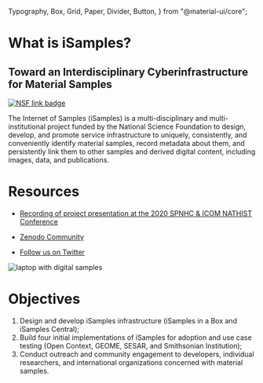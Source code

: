   Typography,
  Box,
  Grid,
  Paper,
  Divider,
  Button,
} from "@material-ui/core";

<WelcomeBanner />

<Box mb={5}>
<Grid container direction="row" spacing={6}  alignItems="bottom">
<Grid item lg={4}>

# What is iSamples?

## Toward an Interdisciplinary Cyberinfrastructure for Material Samples

<a href="https://nsf.gov/awardsearch/showAward?AWD_ID=2004839" target="_blank">
<Image
  src="/shield.svg"
  alt="NSF link badge"
  layout="intrinsic"
  height={20}
  width={92}
/>
</a>
<Typography variant="body1" color="textPrimary">

The Internet of Samples (iSamples) is a multi-disciplinary and multi-institutional project funded by the National Science Foundation to design, develop, and promote service infrastructure to uniquely, consistently, and conveniently identify material samples, record metadata about them, and persistently link them to other samples and derived digital content, including images, data, and publications.

</Typography>
</Grid>
<Grid item lg={4}>


# Resources

<Typography variant="body1" color="primary">

- [Recording of project presentation at the 2020 SPNHC & ICOM NATHIST Conference](https://www.youtube.com/watch?v=eRUw5NMksFo&t=105s)

- [Zenodo Community](https://zenodo.org/communities/isamples?page=1&size=20)

- [Follow us on Twitter](https://twitter.com/isamplesorg)

<Image
  src="/dataimage.svg"
  alt="laptop with digital samples"
  layout="intrinsic"
  height={300}
  width={300}
/>

</Typography>

</Grid>
<Grid item lg={4}>

# Objectives

<Typography variant="body1" color="textPrimary">

1. Design and develop iSamples infrastructure (iSamples in a Box and iSamples Central);
2. Build four initial implementations of iSamples for adoption and use case testing (Open Context, GEOME, SESAR, and Smithsonian Institution);
3. Conduct outreach and community engagement to developers, individual researchers, and international organizations concerned with material samples.

</Typography>

</Grid>
</Grid>
</Box>

<Background />
<Personnel />
